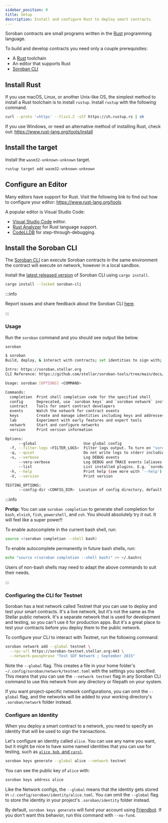 ```yaml
---
sidebar_position: 0
title: Setup
description: Install and configure Rust to deploy smart contracts.
---
```


<head>
  <title>Install and configure Rust to deploy smart contracts.</title>
  <meta charSet="utf-8" />
  <meta
    property="og:title"
    content="Install and configure Rust to deploy smart contracts."
  />
  <meta
    property="og:description"
    content="Get setup to write, deploy, and invoke your first Rust smart contract by installing Rust, installing a target, configuring an editor, and installing a CLI."
  />
  <link
    rel="canonical"
    href="https://soroban.stellar.org/docs/getting-started/setup"
  />
</head>

Soroban contracts are small programs written in the [Rust] programming language.

To build and develop contracts you need only a couple prerequisites:

- A [Rust] toolchain
- An editor that supports Rust
- [Soroban CLI]

## Install Rust

If you use macOS, Linux, or another Unix-like OS, the simplest method to install a Rust toolchain is to install `rustup`. Install `rustup` with the following command.

```bash
curl --proto '=https' --tlsv1.2 -sSf https://sh.rustup.rs | sh
```

If you use Windows, or need an alternative method of installing Rust, check out: https://www.rust-lang.org/tools/install

## Install the target

Install the `wasm32-unknown-unknown` target.

```bash
rustup target add wasm32-unknown-unknown
```

## Configure an Editor

Many editors have support for Rust. Visit the following link to find out how to configure your editor: https://www.rust-lang.org/tools

A popular editor is Visual Studio Code:

- [Visual Studio Code] editor.
- [Rust Analyzer] for Rust language support.
- [CodeLLDB] for step-through-debugging.

[Visual Studio Code]: https://code.visualstudio.com
[Rust Analyzer]: https://marketplace.visualstudio.com/items?itemName=rust-lang.rust-analyzer
[CodeLLDB]: https://marketplace.visualstudio.com/items?itemName=vadimcn.vscode-lldb

## Install the Soroban CLI

The [Soroban CLI](http://github.com/stellar/soroban-cli) can execute Soroban contracts in the same environment the contract will execute on network, however in a local sandbox.

Install the [latest released version](https://github.com/stellar/soroban-cli/releases) of Soroban CLI using `cargo install`.

```bash
cargo install --locked soroban-cli
```

:::info

Report issues and share feedback about the Soroban CLI [here](https://github.com/stellar/soroban-cli/issues/new/choose).

:::

### Usage

Run the `soroban` command and you should see output like below.

```bash
soroban
```

```bash
$ soroban
Build, deploy, & interact with contracts; set identities to sign with; configure networks; generate keys; and more.

Intro: https://soroban.stellar.org
CLI Reference: https://github.com/stellar/soroban-tools/tree/main/docs/soroban-cli-full-docs.md

Usage: soroban [OPTIONS] <COMMAND>

Commands:
  completion  Print shell completion code for the specified shell
  config      Deprecated, use `soroban keys` and `soroban network` instead
  contract    Tools for smart contract developers
  events      Watch the network for contract events
  keys        Create and manage identities including keys and addresses
  lab         Experiment with early features and expert tools
  network     Start and configure networks
  version     Print version information

Options:
      --global                     Use global config
  -f, --filter-logs <FILTER_LOGS>  Filter logs output. To turn on "soroban_cli::log::footprint=debug" or off "=off". Can also use env var `RUST_LOG`
  -q, --quiet                      Do not write logs to stderr including `INFO`
  -v, --verbose                    Log DEBUG events
      --very-verbose               Log DEBUG and TRACE events [aliases: vv]
      --list                       List installed plugins. E.g. `soroban-hello`
  -h, --help                       Print help (see more with '--help')
  -V, --version                    Print version

TESTING_OPTIONS:
      --config-dir <CONFIG_DIR>  Location of config directory, default is "."
```

:::info

**Protip:** You can use `soroban completion` to generate shell completion for `bash`, `elvish`, `fish`, `powershell`, and `zsh`. You should absolutely try it out. It will feel like a super power!!

To enable autocomplete in the current bash shell, run:

```bash
source <(soroban completion --shell bash)
```

To enable autocomplete permanently in future bash shells, run:

```bash
echo "source <(soroban completion --shell bash)" >> ~/.bashrc
```

Users of non-bash shells may need to adapt the above commands to suit their needs.

:::

### Configuring the CLI for Testnet

Soroban has a test network called Testnet that you can use to deploy and test your smart contracts. It's a live network, but it's not the same as the Stellar public network. It's a separate network that is used for development and testing, so you can't use it for production apps. But it's a great place to test your contracts before you deploy them to the public network.

To configure your CLI to interact with Testnet, run the following command:

```bash
soroban network add --global testnet \
  --rpc-url https://soroban-testnet.stellar.org:443 \
  --network-passphrase "Test SDF Network ; September 2015"
```

Note the `--global` flag. This creates a file in your home folder's `~/.config/soroban/network/testnet.toml` with the settings you specified. This means that you can use the `--network testnet` flag in any Soroban CLI command to use this network from any directory or filepath on your system.

If you want project-specific network configurations, you can omit the `--global` flag, and the networks will be added to your working directory's `.soroban/network` folder instead.

### Configure an Identity

When you deploy a smart contract to a network, you need to specify an identity that will be used to sign the transactions.

Let's configure an identity called `alice`. You can use any name you want, but it might be nice to have some named identities that you can use for testing, such as [`alice`, `bob`, and `carol`](https://en.wikipedia.org/wiki/Alice_and_Bob).

```bash
soroban keys generate --global alice --network testnet
```

You can see the public key of `alice` with:

```bash
soroban keys address alice
```

Like the Network configs, the `--global` means that the identity gets stored in `~/.config/soroban/identity/alice.toml`. You can omit the `--global` flag to store the identity in your project's `.soroban/identity` folder instead.

By default, `soroban keys generate` will fund your account using [Friendbot](https://developers.stellar.org/docs/fundamentals-and-concepts/testnet-and-pubnet#friendbot). If you don't want this behavior, run this command with `--no-fund`.

[Rust]: https://www.rust-lang.org/
[Soroban CLI]: setup.mdx#install-the-soroban-cli
